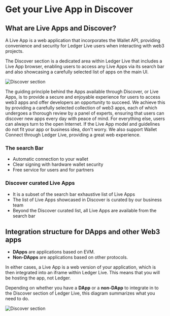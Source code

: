 # Get your Live App in Discover

## What are Live Apps and Discover?

A Live App is a web application that incorporates the Wallet API, providing convenience and security for Ledger Live users when interacting with web3 projects.

The Discover section is a dedicated area within Ledger Live that includes a Live App browser, enabling users to access any Live Apps via its search bar and also showcasing a carefully selected list of apps on the main UI.

![Discover section](/discover-section.png)

The guiding principle behind the Apps available through Discover, or Live Apps, is to provide a secure and enjoyable experience for users to access web3 apps and offer developers an opportunity to succeed. We achieve this by providing a carefully selected collection of web3 apps, each of which undergoes a thorough review by a panel of experts, ensuring that users can discover new apps every day with peace of mind. For everything else, users can always turn to the open Internet. If the Live App model and guidelines do not fit your app or business idea, don't worry. We also support Wallet Connect through Ledger Live, providing a great web experience.

### The search Bar

- Automatic connection to your wallet
- Clear signing with hardware wallet security
- Free service for users and for partners

### Discover curated Live Apps

- It is a subset of the search bar exhaustive list of Live Apps
- The list of Live Apps showcased in Discover is curated by our business team
- Beyond the Discover curated list, all Live Apps are available from the search bar

   
## Integration structure for DApps and other Web3 apps

- **DApps** are applications based on EVM. 
- **Non-DApps** are applications based on other protocols.

In either cases, a Live App is a web version of your application, which is then integrated into an iframe within Ledger Live. This means that you will be hosting the app, not Ledger.

Depending on whether you have a **DApp** or a **non-DApp** to integrate in to the Discover section of Ledger Live, this diagram summarizes what you need to do.  

![Discover section](/live-app.jpg)

